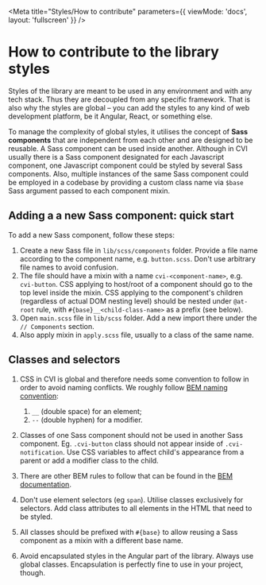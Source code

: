 
<Meta title="Styles/How to contribute" parameters={{ viewMode: 'docs', layout: 'fullscreen' }} />

# How to contribute to the library styles

Styles of the library are meant to be used in any environment and with any tech stack. Thus they are decoupled from any specific framework. That is also why the styles are global – you can add the styles to any kind of web development platform, be it Angular, React, or something else.

To manage the complexity of global styles, it utilises the concept of **Sass components** that are independent from each other and are designed to be reusable. A Sass component can be used inside another. Although in CVI usually there is a Sass component designated for each Javascript component, one Javascript component could be styled by several Sass components. Also, multiple instances of the same Sass component could be employed in a codebase by providing a custom class name via `$base` Sass argument passed to each component mixin.

## Adding a a new Sass component: quick start

To add a new Sass component, follow these steps:

1. Create a new Sass file in `lib/scss/components` folder. Provide a file name according to the component name, e.g. `button.scss`. Don't use arbitrary file names to avoid confusion.
2. The file should have a mixin with a name `cvi-<component-name>`, e.g. `cvi-button`. CSS applying to host/root of a component should go to the top level inside the mixin. CSS applying to the component's children (regardless of actual DOM nesting level) should be nested under `@at-root` rule, with `#{base}__<child-class-name>` as a prefix (see below).
3. Open `main.scss` file in `lib/scss` folder. Add a new import there under the `// Components` section.
4. Also apply mixin in `apply.scss` file, usually to a class of the same name.

## Classes and selectors

1. CSS in CVI is global and therefore needs some convention to follow in order to avoid naming conflicts. We roughly follow [BEM naming convention](https://en.bem.info):

    1. `__` (double space) for an element;
    2. `--` (double hyphen) for a modifier.

2. Classes of one Sass component should not be used in another Sass component. Eg. `.cvi-button` class should not appear inside of `.cvi-notification`. Use CSS variables to affect child's appearance from a parent or add a modifier class to the child.
3. There are other BEM rules to follow that can be found in the [BEM documentation](https://en.bem.info/methodology/quick-start/).
4. Don't use element selectors (eg `span`). Utilise classes exclusively for selectors. Add class attributes to all elements in the HTML that need to be styled.
5. All classes should be prefixed with `#{base}` to allow reusing a Sass component as a mixin with a different base name.
6. Avoid encapsulated styles in the Angular part of the library. Always use global classes. Encapsulation is perfectly fine to use in your project, though.
